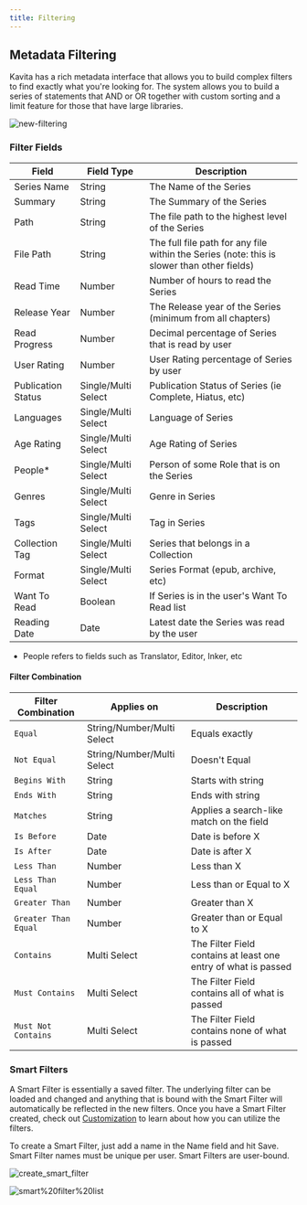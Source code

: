 ```yaml
---
title: Filtering
---
```


## Metadata Filtering
Kavita has a rich metadata interface that allows you to build complex filters to find exactly what you're looking for. The system allows you to build a series of statements that AND or OR together with custom sorting and a limit feature for those that have large libraries. 

![new-filtering](../../../public/guides/features/filtering.png)

### Filter Fields
| Field           |       Field Type     |          Description            |
| ------ | ----------- |----------- |
| Series Name 				  | String | The Name of the Series | 
| Summary 				  | String | The Summary of the Series | 
| Path 				 | String | The file path to the highest level of the Series | 
| File Path 				  | String | The full file path for any file within the Series (note: this is slower than other fields) | 
| Read Time 				  | Number | Number of hours to read the Series | 
| Release Year 				  | Number | The Release year of the Series (minimum from all chapters) | 
| Read Progress				  | Number  | Decimal percentage of Series that is read by user | 
| User Rating 				  | Number | User Rating percentage of Series by user | 
| Publication Status 				  | Single/Multi Select | Publication Status of Series (ie Complete, Hiatus, etc) | 
| Languages 				  | Single/Multi Select | Language of Series | 
| Age Rating 				  | Single/Multi Select | Age Rating of Series | 
| People* 				  | Single/Multi Select | Person of some Role that is on the Series | 
| Genres 				  | Single/Multi Select | Genre in Series | 
| Tags 				  | Single/Multi Select | Tag in Series | 
| Collection Tag 				  | Single/Multi Select | Series that belongs in a Collection | 
| Format 				  | Single/Multi Select | Series Format (epub, archive, etc) | 
| Want To Read 				  | Boolean | If Series is in the user's Want To Read list | 
| Reading Date 				  | Date | Latest date the Series was read by the user | 

* People refers to fields such as Translator, Editor, Inker, etc

#### Filter Combination
| Filter Combination           | Applies on          |          Description            |
| ------ | ----------- |----------- |
| `Equal`      | String/Number/Multi Select              |                 Equals exactly                  |
| `Not Equal`     | String/Number/Multi Select            |                  Doesn't Equal                  |
| `Begins With`     | String        |                 Starts with string                 |
| `Ends With`     | String        |                 Ends with string                 |
| `Matches`      | String             |                 Applies a search-like match on the field                   |
| `Is Before`     | Date        |                Date is before X                 |
| `Is After`     | Date        |                Date is after X                 |
| `Less Than`     | Number        |                Less than X              |
| `Less Than Equal`     | Number        |                Less than or Equal to X              |
| `Greater Than`     | Number        |               Greater than X              |
| `Greater Than Equal`     | Number        |                Greater than or Equal to X              |
| `Contains`     | Multi Select         |                The Filter Field contains at least one entry of what is passed             |
| `Must Contains`     | Multi Select         |                The Filter Field contains all of what is passed             |
| `Must Not Contains`     | Multi Select         |                The Filter Field contains none of what is passed             |

### Smart Filters
A Smart Filter is essentially a saved filter. The underlying filter can be loaded and changed and anything that is bound with the Smart Filter will automatically be reflected in the new filters. Once you have a Smart Filter created, check out [Customization](https://wiki.kavitareader.com/en/guides/customization) to learn about how you can utilize the filters.

To create a Smart Filter, just add a name in the Name field and hit Save. Smart Filter names must be unique per user. Smart Filters are user-bound. 

![create_smart_filter](../../../public/guides/features/create_smart_filter.png)

![smart%20filter%20list](../../../public/guides/features/smart%20filter%20list.png)

